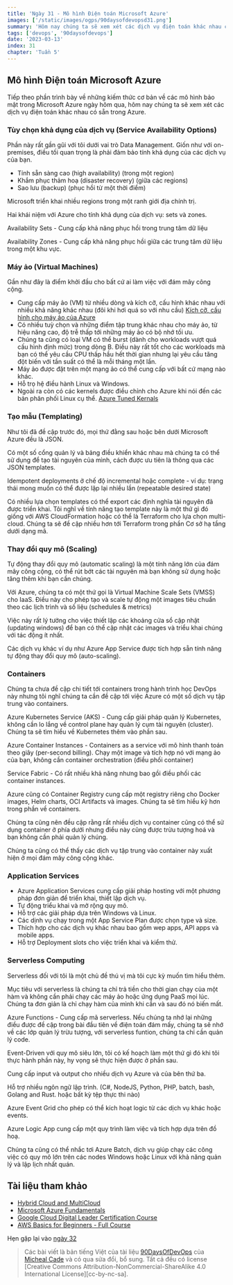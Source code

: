 ```yaml
---
title: 'Ngày 31 - Mô hình Điện toán Microsoft Azure'
images: ['/static/images/ogps/90daysofdevopsd31.png']
summary: 'Hôm nay chúng ta sẽ xem xét các dịch vụ điện toán khác nhau có sẵn trong Azure'
tags: ['devops', '90daysofdevops']
date: '2023-03-13'
index: 31
chapter: 'Tuần 5'
---
```


<TOCInline toc={props.toc} asDisclosure />

## Mô hình Điện toán Microsoft Azure

Tiếp theo phần trình bày về những kiếm thức cơ bản về các mô hình bảo mật trong Microsoft Azure ngày hôm qua, hôm nay chúng ta sẽ xem xét các dịch vụ điện toán khác nhau có sẵn trong Azure.

### Tùy chọn khả dụng của dịch vụ (Service Availability Options)

Phần này rất gần gũi với tôi dưới vai trò Data Management. Giốn như với on-premises, điều tối quan trọng là phải đảm bảo tính khả dụng của các dịch vụ của bạn.

- Tính sẵn sàng cao (high availability) (trong một region)
- Khắm phục thảm hoạ (disaster recovery) (giữa các regions)
- Sao lưu (backup) (phục hồi từ một thời điểm)

Microsoft triển khai nhiều regions trong một ranh giới địa chính trị.

Hai khái niệm với Azure cho tính khả dụng của dịch vụ: sets và zones.

Availability Sets - Cung cấp khả năng phục hồi trong trung tâm dữ liệu

Availability Zones - Cung cấp khả năng phục hồi giữa các trung tâm dữ liệu trong một khu vực.

### Máy ảo (Virtual Machines)

Gần như đây là điểm khởi đầu cho bất cứ ai làm việc với đám mây công cộng.

- Cung cấp máy ảo (VM) từ nhiều dòng và kích cỡ, cấu hình khác nhau với nhiều khả năng khác nhau (đôi khi hơi quá so với nhu cầu) [Kích cỡ, cấu hình cho máy ảo của Azure](https://docs.microsoft.com/en-us/azure/virtual-machines/sizes)
- Có nhiều tuỳ chọn và những điểm tập trung khác nhau cho máy ảo, từ hiệu năng cao, độ trễ thấp tới những máy ảo có bộ nhớ tối ưu.
- Chúng ta cũng có loại VM có thể burst (dành cho workloads vượt quá cấu hình định mức) trong dòng B. Điều này rất tốt cho các workloads mà bạn có thể yêu cầu CPU thấp hầu hết thời gian nhưng lại yêu cầu tăng đột biến với tần suất có thể là mỗi tháng một lần.
- Máy ảo được đặt trên một mạng ảo có thể cung cấp với bất cứ mạng nào khác.
- Hỗ trọ hệ điều hành Linux và Windows.
- Ngoài ra còn có các kernels được điều chỉnh cho Azure khi nói đến các bản phân phối Linux cụ thể. [Azure Tuned Kernals](https://docs.microsoft.com/en-us/azure/virtual-machines/linux/endorsed-distros#azure-tuned-kernels)

### Tạo mẫu (Templating)

Như tôi đã đề cập trước đó, mọi thứ đằng sau hoặc bên dưới Microsoft Azure đều là JSON.

Có một số cổng quản lý và bảng điều khiển khác nhau mà chúng ta có thể sử dụng để tạo tài nguyên của mình, cách được ưu tiên là thông qua các JSON templates.

Idempotent deployments ở chế độ incremental hoặc complete - ví dụ: trạng thái mong muốn có thể được lặp lại nhiều lần (repeatable desired state)

Có nhiều lựa chọn templates có thể export các định nghĩa tài nguyên đã được triển khai.
Tôi nghĩ về tính năng tạo template này là một thứ gì đó giống với AWS CloudFormation hoặc có thể là Terraform cho lựa chọn multi-cloud. Chúng ta sẽ đề cập nhiều hơn tới Terraform trong phần Cơ sở hạ tầng dưới dạng mã.

### Thay đổi quy mô (Scaling)

Tự động thay đổi quy mô (automatic scaling) là một tính năng lớn của đám mây công cộng, có thể rút bớt các tài nguyên mà bạn không sử dụng hoặc tăng thêm khi bạn cần chúng.

Với Azure, chúng ta có một thứ gọi là Virtual Machine Scale Sets (VMSS) cho IaaS. Điều này cho phép tạo và scale tự động một images tiêu chuẩn theo các lịch trình và số liệu (schedules & metrics)

Việc này rất lý tưởng cho việc thiết lập các khoảng cửa sổ cập nhật (updating windows) để bạn có thể cập nhật các images và triểu khai chúng với tác động ít nhất.

Các dịch vụ khác ví dụ như Azure App Service được tích hợp sẵn tính năng tự động thay đổi quy mô (auto-scaling).

### Containers

Chúng ta chưa đề cập chi tiết tới containers trong hành trình học DevOps này nhưng tôi nghĩ chúng ta cần đề cập tới việc Azure có một số dịch vụ tập trung vào containers.

Azure Kubernetes Service (AKS) - Cung cấp giải pháp quản lý Kubernetes, không cần lo lắng về control plane hay quản lý cụm tài nguyên (cluster). Chúng ta sẽ tìm hiểu về Kubernetes thêm vào phần sau.

Azure Container Instances - Containers as a service với mô hình thanh toán theo giây (per-second billing). Chạy một image và tích hợp nó với mạng ảo của bạn, không cần container orchestration (điều phối container)

Service Fabric - Có rất nhiều khả năng nhưng bao gồi điều phối các container instances.

Azure cũng có Container Registry cung cấp một registry riêng cho Docker images, Helm charts, OCI Artifacts và images. Chúng ta sẽ tìm hiểu kỹ hơn trong phần về containers.

Chúng ta cũng nên đều cập rằng rất nhiều dịch vụ container cũng có thể sử dụng container ở phía dưới nhưng điều này cũng được trừu tượng hoá và bạn không cần phải quản lý chúng.

Chúng ta cũng có thể thấy các dịch vụ tập trung vào container này xuất hiện ở mọi đám mây công cộng khác.

### Application Services

- Azure Application Services cung cấp giải pháp hosting với một phương pháp đơn giản để triển khai, thiết lập dịch vụ.
- Tự động triểu khai và mở rộng quy mô.
- Hỗ trợ các giải pháp dựa trên Windows và Linux.
- Các dịnh vụ chạy trong một App Service Plan được chọn type và size.
- Thích hợp cho các dịch vụ khác nhau bao gồm wep apps, API apps và mobile apps.
- Hỗ trợ Deployment slots cho việc triển khai và kiểm thử.

### Serverless Computing

Serverless đối với tôi là một chủ đề thú vị mà tôi cực kỳ muốn tìm hiểu thêm.

Mục tiêu với serverless là chúng ta chỉ trả tiền cho thời gian chạy của một hàm và không cần phải chạy các máy ảo hoặc ứng dụng PaaS mọi lúc. Chúng ta đơn giản là chỉ chạy hàm của mình khi cần và sau đó nó biến mất.

Azure Functions - Cung cấp mã serverless. Nếu chúng ta nhớ lại những điều được đề cập trong bài đầu tiên về điện toán đám mấy, chúng ta sẽ nhớ về các lớp quản lý trừu tượng, với serverless funtion, chúng ta chỉ cần quản lý code.

Event-Driven với quy mô siêu lớn, tôi có kế hoạch làm một thứ gì đó khi tôi thực hành phần này, hy vọng sẽ thực hiện được ở phần sau.

Cung cấp input và output cho nhiều dịch vụ Azure và của bên thứ ba.

Hỗ trợ nhiều ngôn ngữ lập trình. (C#, NodeJS, Python, PHP, batch, bash, Golang and Rust. hoặc bất kỳ tệp thực thi nào)

Azure Event Grid cho phép có thể kích hoạt logic từ các dịch vụ khác hoặc events.

Azure Logic App cung cấp một quy trình làm việc và tích hợp dựa trên đồ hoạ.

Chúng ta cũng có thể nhắc tơi Azure Batch, dịch vụ giúp chạy các công việc có quy mô lớn trên các nodes Windows hoặc Linux với khả năng quản lý và lập lịch nhất quán.

## Tài liệu tham khảo

- [Hybrid Cloud and MultiCloud](https://www.youtube.com/watch?v=qkj5W98Xdvw)
- [Microsoft Azure Fundamentals](https://www.youtube.com/watch?v=NKEFWyqJ5XA&list=WL&index=130&t=12s)
- [Google Cloud Digital Leader Certification Course](https://www.youtube.com/watch?v=UGRDM86MBIQ&list=WL&index=131&t=10s)
- [AWS Basics for Beginners - Full Course](https://www.youtube.com/watch?v=ulprqHHWlng&t=5352s)

Hẹn gặp lại vào [ngày 32](/courses/90-ngay-devops/ngay-32-mo-hinh-luu-tru-va-co-so-du-lieu-microsoft-azure)

> Các bài viết là bản tiếng Việt của tài liệu [90DaysOfDevOps](https://github.com/MichaelCade/90DaysOfDevOps/tree/main/Days) của [Micheal Cade](https://twitter.com/MichaelCade1) và có qua sửa đổi, bổ sung. Tất cả đều có license [Creative Commons Attribution-NonCommercial-ShareAlike 4.0 International License][cc-by-nc-sa].
